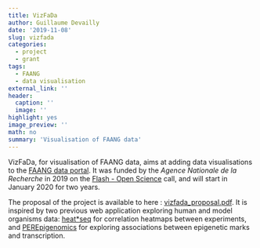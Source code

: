 ```yaml
---
title: VizFaDa
author: Guillaume Devailly
date: '2019-11-08'
slug: vizfada
categories:
  - project
  - grant
tags:
  - FAANG
  - data visualisation
external_link: ''
header:
  caption: ''
  image: ''
highlight: yes
image_preview: ''
math: no
summary: 'Visualisation of FAANG data'
---
```


VizFaDa, for visualisation of FAANG data, aims at adding data visualisations to the [FAANG data portal](https://data.faang.org/home).
It was funded by the *Agence Nationale de la Recherche* in 2019 on the
[Flash - Open Science](https://anr.fr/fr/detail/call/appel-flash-science-ouverte-pratiques-de-recherche-et-donnees-ouvertes/) call,
and will start in January 2020 for two years.

The proposal of the project is available to here : [vizfada_proposal.pdf](/files/vizfada_proposal.pdf). 
It is inspired by two previous web application exploring human and model organisms data:
[heat*seq](http://www.heatstarseq.roslin.ed.ac.uk/) for correlation heatmaps between experiments,
and [PEREpigenomics](https://joshiapps.cbu.uib.no/perepigenomics_app/) for exploring associations between epigenetic marks and transcription.
